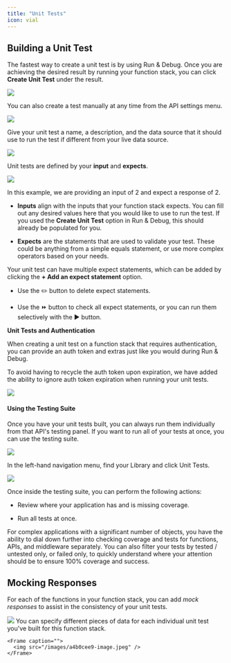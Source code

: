 ```yaml
---
title: "Unit Tests"
icon: vial
---
```


## Building a Unit Test

The fastest way to create a unit test is by using Run & Debug. Once you are achieving the desired result by running your function stack, you can click **Create Unit Test** under the result.

<Frame caption="">
  <img src="/images/f55250f4-image.jpeg" />
</Frame>

You can also create a test manually at any time from the API settings menu.

<Frame caption="">
  <img src="/images/4145e564-image.jpeg" />
</Frame>

Give your unit test a name, a description, and the data source that it should use to run the test if different from your live data source.

<Frame caption="">
  <img src="/images/8eef8083-image.jpeg" />
</Frame>

Unit tests are defined by your **input** and **expects**.

<Frame caption="">
  <img src="/images/86e21a5e-image.jpeg" />
</Frame>

In this example, we are providing an input of 2 and expect a response of 2.

* **Inputs** align with the inputs that your function stack expects. You can fill out any desired values here that you would like to use to run the test. If you used the **Create Unit Test** option in Run & Debug, this should already be populated for you.

* **Expects** are the statements that are used to validate your test. These could be anything from a simple equals statement, or use more complex operators based on your needs.

Your unit test can have multiple expect statements, which can be added by clicking the **+ Add an expect statement** option.

* Use the ✏️ button to delete expect statements.

* Use the ⏩ button to check all expect statements, or you can run them selectively with the ▶️ button.

**Unit Tests and Authentication**

When creating a unit test on a function stack that requires authentication, you can provide an auth token and extras just like you would during Run & Debug.

To avoid having to recycle the auth token upon expiration, we have added the ability to ignore auth token expiration when running your unit tests.

<Frame caption="">
  <img src="/images/f56a16b8-image.jpeg" />
</Frame>

#### Using the Testing Suite

Once you have your unit tests built, you can always run them individually from that API's testing panel. If you want to run all of your tests at once, you can use the testing suite.

<Frame caption="">
  <img src="/images/33d947ec-image.jpeg" />
</Frame>

In the left-hand navigation menu, find your Library and click Unit Tests.

<Frame caption="">
  <img src="/images/fe8ca60b-image.jpeg" />
</Frame>

Once inside the testing suite, you can perform the following actions:

* Review where your application has and is missing coverage.

* Run all tests at once.

For complex applications with a significant number of objects, you have the ability to dial down further into checking coverage and tests for functions, APIs, and middleware separately. You can also filter your tests by tested / untested only, or failed only, to quickly understand where your attention should be to ensure 100% coverage and success.

## Mocking Responses

For each of the functions in your function stack, you can add *mock responses* to assist in the consistency of your unit tests.

<Steps>
  <Step title="Right-click on a function and choose Mock Test Response">
    <Frame caption="">
      <img src="/images/e8265537-image.jpeg" />
    </Frame>
  </Step>
  <Step title="In the panel that opens on the right, you can add mock data for this function that will be used during your unit test.">
    You can specify different pieces of data for each individual unit test you've built for this function stack.

    <Frame caption="">
      <img src="/images/a4b0cee9-image.jpeg" />
    </Frame>
  </Step>
</Steps>